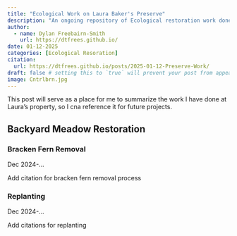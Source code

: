 ```yaml
---
title: "Ecological Work on Laura Baker's Preserve"
description: "An ongoing repository of Ecological restoration work done on Laura Baker and Lewis Lubin's property in Annapolis, CA."
author:
  - name: Dylan Freebairn-Smith
    url: https://dtfrees.github.io/
date: 01-12-2025
categories: [Ecological Resoration] 
citation:
  url: https://dtfrees.github.io/posts/2025-01-12-Preserve-Work/
draft: false # setting this to `true` will prevent your post from appearing on your listing page until you're ready!
image: Cntrlbrn.jpg
---
```


This post will serve as a place for me to summarize the work I have done at Laura's property, so I cna reference it for future projects.

## Backyard Meadow Restoration

### Bracken Fern Removal

Dec 2024-...

Add citation for bracken fern removal process

### Replanting 

Dec 2024-...

Add citations for replanting
